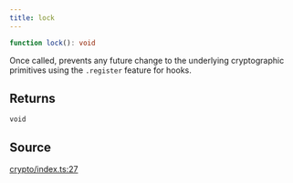 ```yaml
---
title: lock
---
```


```ts
function lock(): void
```

Once called, prevents any future change to the underlying cryptographic primitives using the `.register` feature for
hooks.

## Returns

`void`

## Source

[crypto/index.ts:27](https://github.com/dominant-strategies/quais.js/blob/751386e3ad6372322a3c76548f56b903bfed1896/src/crypto/index.ts#L27)
